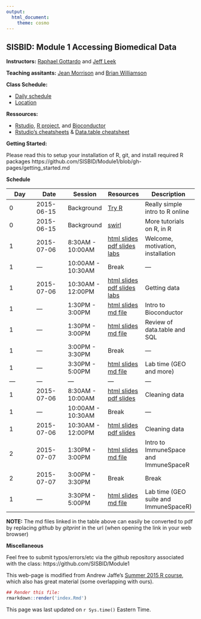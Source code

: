 ```yaml
---
output:
  html_document:
    theme: cosmo
---
```


## SISBID: Module 1 Accessing Biomedical Data

**Instructors:** [Raphael Gottardo](http://www.rglab.org/) and [Jeff Leek](http://www.jtleek.com/)

**Teaching assitants:** [Jean Morrison](http://students.washington.edu/jeanm5/) and [Brian Williamson](http://students.washington.edu/brianw26/)


**Class Schedule:**

* [Daily schedule](http://www.biostat.washington.edu/suminst/sisbid/schedule)
* [Location](http://www.biostat.washington.edu/suminst/sisbid/maps)


**Ressources:**


* [Rstudio](http://www.rstudio.com/), [R project](http://www.r-project.org/), and [Bioconductor](http://bioconductor.org/)
* [Rstudio's cheatsheets](http://www.rstudio.com/resources/cheatsheets/) & [Data.table cheatsheet](https://s3.amazonaws.com/assets.datacamp.com/img/blog/data+table+cheat+sheet.pdf)

**Getting Started:**

Please read this to setup your installation of R, git, and install required R packages
https://github.com/SISBID/Module1/blob/gh-pages/getting_started.md

**Schedule**


| Day  | Date  |  Session | Resources  |  Description |
|---|---|---|---|---|
| 0  | 2015-06-15  | Background  | [Try R](http://tryr.codeschool.com/)  | Really simple intro to R online  |
| 0  | 2015-06-15  | Background | [swirl](http://swirlstats.com/)  | More tutorials on R, in R  |
|1 | 2015-07-06 | 8:30AM - 10:00AM | [html slides](https://slides.com/jeffleek/sisbid-m1-d1) [pdf slides](https://dl.dropbox.com/s/kpf7yidry8ywkbf/sisbid-m1-d1.pdf) [labs](https://github.com/SISBID/Module1/tree/gh-pages/labs) | Welcome, motivation, installation |
|1 | --- | 10:00AM - 10:30AM | Break | --- |
|1 | 2015-07-06 | 10:30AM - 12:00PM | [html slides](https://slides.com/jeffleek/sisbid-m1-d1) [pdf slides](https://dl.dropbox.com/s/kpf7yidry8ywkbf/sisbid-m1-d1.pdf) [labs](https://github.com/SISBID/Module1/tree/gh-pages/labs) | Getting data |
|1 | --- | 1:30PM - 3:00PM | [html slides](lecture_notes/Bioconductor_intro.html) [md file](https://github.com/SISBID/Module1/blob/gh-pages/lecture_notes/Bioconductor_intro.md) | Intro to Bioconductor |
|1 | --- | 1:30PM - 3:00PM | [html slides](lecture_notes/data_manipulation_review.html) [md file](https://github.com/SISBID/Module1/blob/gh-pages/lecture_notes/data_manipulation_review.md) | Review of data.table and SQL |
|1 | --- | 3:00PM - 3:30PM | Break | --- |
|1 | --- | 3:30PM - 5:00PM | [html slides](lecture_notes/Lab_Searching_GEO.html) [md file](https://github.com/SISBID/Module1/blob/gh-pages/lecture_notes/Lab_Searching_GEO.md) | Lab time (GEO and more) |
|---|---|---|---|---|
|1 | 2015-07-06 | 8:30AM - 10:00AM | [html slides](https://slides.com/jeffleek/sisbid-m1-d2) [pdf slides](lecture_notes/sisbid-m1-d2.pdf) | Cleaning data |
|1 | --- | 10:00AM - 10:30AM | Break | --- |
|1 | 2015-07-06 | 10:30AM - 12:00PM | [html slides](https://slides.com/jeffleek/sisbid-m1-d2) [pdf slides](lecture_notes/sisbid-m1-d2.pdf) | Cleaning data |
|2 | 2015-07-07 | 1:30PM - 3:00PM | [html slides](lecture_notes/ImmuneSpaceR.html) [md file](https://github.com/SISBID/Module1/blob/gh-pages/lecture_notes/ImmuneSpaceR.md) | Intro to ImmuneSpace and ImmuneSpaceR |
|2 | 2015-07-07 | 3:00PM - 3:30PM | Break | Break |
|1 | --- | 3:30PM - 5:00PM | [html slides](lecture_notes/ImmuneSpaceR_lab.html) [md file](https://github.com/SISBID/Module1/blob/gh-pages/lecture_notes/ImmuneSpaceR_lab.md) | Lab time (GEO suite and ImmuneSpaceR) |

**NOTE:** The md files linked in the table above can easily be converted to pdf by replacing *github* by *gitprint* in the url (when opening the link in your web browser)

<!-- Add links to the rest of the material as we go



-->

**Miscellaneous**

Feel free to submit typos/errors/etc via the github repository associated with the class: 
https://github.com/SISBID/Module1

This web-page is modified from Andrew Jaffe's [Summer 2015 R course](http://www.aejaffe.com/summerR_2015/), which also has great material (some overlapping with ours).

```r
## Render this file:
rmarkdown::render('index.Rmd')
```

This page was last updated on `r Sys.time()` Eastern Time.
